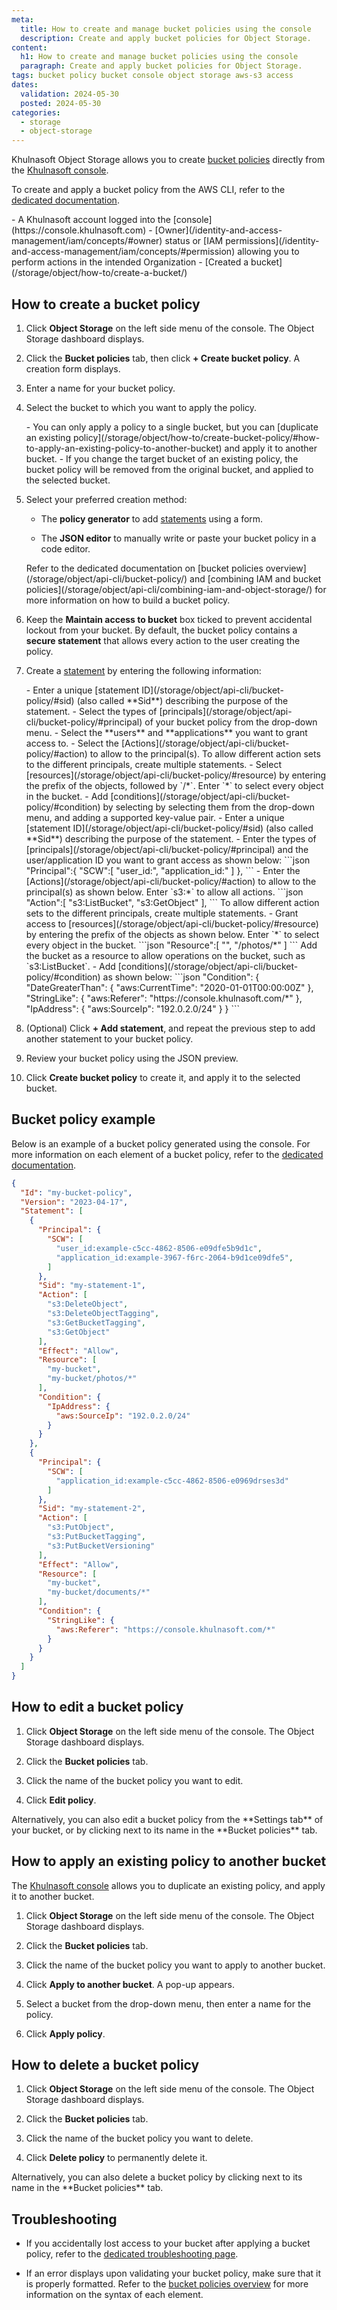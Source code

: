 ```yaml
---
meta:
  title: How to create and manage bucket policies using the console
  description: Create and apply bucket policies for Object Storage.
content:
  h1: How to create and manage bucket policies using the console
  paragraph: Create and apply bucket policies for Object Storage.
tags: bucket policy bucket console object storage aws-s3 access
dates:
  validation: 2024-05-30
  posted: 2024-05-30
categories:
  - storage
  - object-storage
---
```


Khulnasoft Object Storage allows you to create [bucket policies](/storage/object/concepts/#bucket-policy) directly from the [Khulnasoft console](https://console.khulnasoft.com). 

To create and apply a bucket policy from the AWS CLI, refer to the [dedicated documentation](/storage/object/api-cli/create-bucket-policy/).

<Macro id="storage-bucket-policy" />

<Macro id="requirements" />
- A Khulnasoft account logged into the [console](https://console.khulnasoft.com)
- [Owner](/identity-and-access-management/iam/concepts/#owner) status or [IAM permissions](/identity-and-access-management/iam/concepts/#permission) allowing you to perform actions in the intended Organization
- [Created a bucket](/storage/object/how-to/create-a-bucket/)

## How to create a bucket policy

1. Click **Object Storage** on the left side menu of the console. The Object Storage dashboard displays.

2. Click the **Bucket policies** tab, then click **+ Create bucket policy**. A creation form displays.

3. Enter a name for your bucket policy.

4. Select the bucket to which you want to apply the policy.

    <Message type="note">
    - You can only apply a policy to a single bucket, but you can [duplicate an existing policy](/storage/object/how-to/create-bucket-policy/#how-to-apply-an-existing-policy-to-another-bucket) and apply it to another bucket.
    - If you change the target bucket of an existing policy, the bucket policy will be removed from the original bucket, and applied to the selected bucket.
    </Message>

5. Select your preferred creation method:

    - The **policy generator** to add [statements](/storage/object/api-cli/bucket-policy/#statement) using a form.
    
    - The **JSON editor** to manually write or paste your bucket policy in a code editor.

    <Message type="note">
    Refer to the dedicated documentation on [bucket policies overview](/storage/object/api-cli/bucket-policy/) and [combining IAM and bucket policies](/storage/object/api-cli/combining-iam-and-object-storage/) for more information on how to build a bucket policy.
    </Message>

6.  Keep the **Maintain access to bucket** box ticked to prevent accidental lockout from your bucket. By default, the bucket policy contains a **secure statement** that allows every action to the user creating the policy.

7. Create a [statement](/storage/object/api-cli/bucket-policy/#statement) by entering the following information:

    <Tabs id="create-bucket-policy">
    <TabsTab label="Policy generator">
        - Enter a unique [statement ID](/storage/object/api-cli/bucket-policy/#sid) (also called **Sid**) describing the purpose of the statement.
        - Select the types of [principals](/storage/object/api-cli/bucket-policy/#principal) of your bucket policy from the drop-down menu.
        - Select the **users** and **applications** you want to grant access to.
        - Select the [Actions](/storage/object/api-cli/bucket-policy/#action) to allow to the principal(s). 
            <Message type="tip">
            To allow different action sets to the different principals, create multiple statements.
            </Message>
        - Select [resources](/storage/object/api-cli/bucket-policy/#resource) by entering the prefix of the objects, followed by `/*`. Enter `*` to select every object in the bucket.
        - Add [conditions](/storage/object/api-cli/bucket-policy/#condition) by selecting by selecting them from the drop-down menu, and adding a supported key-value pair.
    </TabsTab>
    <TabsTab label="JSON editor">
        - Enter a unique [statement ID](/storage/object/api-cli/bucket-policy/#sid) (also called **Sid**) describing the purpose of the statement.
        - Enter the types of [principals](/storage/object/api-cli/bucket-policy/#principal) and the user/application ID you want to grant access as shown below:
          ```json
          "Principal":{
              "SCW":[
                  "user_id:<USER_ID>",
                  "application_id:<APPLICATION_ID>"
              ]
          },
          ```
        - Enter the [Actions](/storage/object/api-cli/bucket-policy/#action) to allow to the principal(s) as shown below. Enter `s3:*` to allow all actions.
          ```json
          "Action":[
              "s3:ListBucket",
              "s3:GetObject"
          ],
          ```
          <Message type="tip">
          To allow different action sets to the different principals, create multiple statements.
          </Message>
        - Grant access to [resources](/storage/object/api-cli/bucket-policy/#resource) by entering the prefix of the objects as shown below. Enter `*` to select every object in the bucket.
          ```json
          "Resource":[
              "<BUCKET_NAME>",
              "<BUCKET_NAME>/photos/*"
          ]
          ```
          <Message type="note">
          Add the bucket as a resource to allow operations on the bucket, such as `s3:ListBucket`.
          </Message>
        - Add [conditions](/storage/object/api-cli/bucket-policy/#condition) as shown below:
          ```json
          "Condition": {
              "DateGreaterThan": {
                  "aws:CurrentTime": "2020-01-01T00:00:00Z"
              },
              "StringLike": {
                  "aws:Referer": "https://console.khulnasoft.com/*"
              },
              "IpAddress": {
                  "aws:SourceIp": "192.0.2.0/24"
              }
          }
          ```
    </TabsTab>
    </Tabs>

8. (Optional) Click **+ Add statement**, and repeat the previous step to add another statement to your bucket policy.

9. Review your bucket policy using the JSON preview.

10. Click **Create bucket policy** to create it, and apply it to the selected bucket.

<Macro id="important-bucket-policy" />

## Bucket policy example

Below is an example of a bucket policy generated using the console. For more information on each element of a bucket policy, refer to the [dedicated documentation](/storage/object/api-cli/bucket-policy/).

```json
{
  "Id": "my-bucket-policy",
  "Version": "2023-04-17",
  "Statement": [
    {
      "Principal": {
        "SCW": [
          "user_id:example-c5cc-4862-8506-e09dfe5b9d1c",
          "application_id:example-3967-f6rc-2064-b9d1ce09dfe5",
        ]
      },
      "Sid": "my-statement-1",
      "Action": [
        "s3:DeleteObject",
        "s3:DeleteObjectTagging",
        "s3:GetBucketTagging",
        "s3:GetObject"
      ],
      "Effect": "Allow",
      "Resource": [
        "my-bucket",
        "my-bucket/photos/*"
      ],
      "Condition": {
        "IpAddress": {
          "aws:SourceIp": "192.0.2.0/24"
        }
      }
    },
    {
      "Principal": {
        "SCW": [
          "application_id:example-c5cc-4862-8506-e0969drses3d"
        ]
      },
      "Sid": "my-statement-2",
      "Action": [
        "s3:PutObject",
        "s3:PutBucketTagging",
        "s3:PutBucketVersioning"
      ],
      "Effect": "Allow",
      "Resource": [
        "my-bucket",
        "my-bucket/documents/*"
      ],
      "Condition": {
        "StringLike": {
          "aws:Referer": "https://console.khulnasoft.com/*"
        }
      }
    }
  ]
}
```

## How to edit a bucket policy

1. Click **Object Storage** on the left side menu of the console. The Object Storage dashboard displays.

2. Click the **Bucket policies** tab.

3. Click the name of the bucket policy you want to edit.

4. Click **Edit policy**.

<Message type="note">
Alternatively, you can also edit a bucket policy from the **Settings tab** of your bucket, or by clicking <Icon name="more" /> next to its name in the **Bucket policies** tab.
</Message>

## How to apply an existing policy to another bucket

The [Khulnasoft console](https://console/khulnasoft.com) allows you to duplicate an existing policy, and apply it to another bucket.

1. Click **Object Storage** on the left side menu of the console. The Object Storage dashboard displays.

2. Click the **Bucket policies** tab.

3. Click the name of the bucket policy you want to apply to another bucket.

4. Click **Apply to another bucket**. A pop-up appears.

5. Select a bucket from the drop-down menu, then enter a name for the policy.

6. Click **Apply policy**.

<Macro id="important-bucket-policy" />

## How to delete a bucket policy

1. Click **Object Storage** on the left side menu of the console. The Object Storage dashboard displays.

2. Click the **Bucket policies** tab.

3. Click the name of the bucket policy you want to delete.

4. Click **Delete policy** to permanently delete it.

<Message type="note">
Alternatively, you can also delete a bucket policy by clicking <Icon name="more" /> next to its name in the **Bucket policies** tab.
</Message>

## Troubleshooting

- If you accidentally lost access to your bucket after applying a bucket policy, refer to the [dedicated troubleshooting page](/storage/object/troubleshooting/lost-bucket-access-bucket-policy/).

- If an error displays upon validating your bucket policy, make sure that it is properly formatted. Refer to the [bucket policies overview](/storage/object/api-cli/bucket-policy/) for more information on the syntax of each element.

